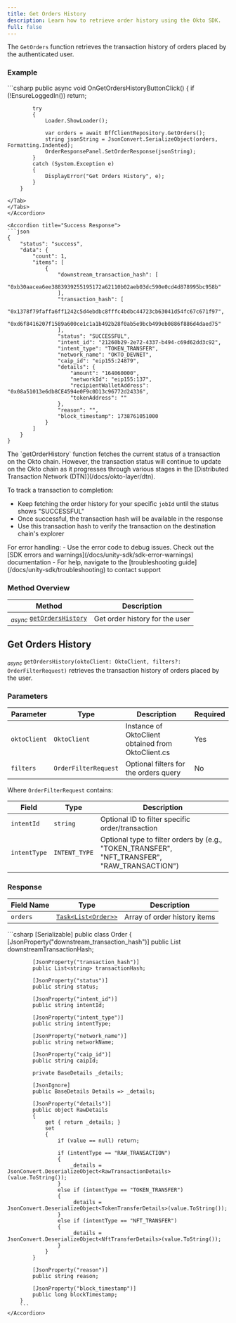 ```yaml
---
title: Get Orders History
description: Learn how to retrieve order history using the Okto SDK.
full: false
---
```



<AIMarkdownComponent isIndex={false} />

The `GetOrders` function retrieves the transaction history of orders placed by the authenticated user.

<ChainSupportStatus 
/>

### Example

<Accordions defaultValue="Usage">
<Accordion title="Usage">
<Tabs items={['C#']}>
<Tab value="C#">
```csharp
        public async void OnGetOrdersHistoryButtonClick()
        {
            if (!EnsureLoggedIn()) return;

            try
            {
                Loader.ShowLoader();

                var orders = await BffClientRepository.GetOrders();
                string jsonString = JsonConvert.SerializeObject(orders, Formatting.Indented);
                OrderResponsePanel.SetOrderResponse(jsonString);
            }
            catch (System.Exception e)
            {
                DisplayError("Get Orders History", e);
            }
        }
```
</Tab>
</Tabs>
</Accordion>

<Accordion title="Success Response">
```json
{
    "status": "success",
    "data": {
        "count": 1,
        "items": [
            {
                "downstream_transaction_hash": [
                    "0xb30aacea6ee3883939255195172a62110b02aeb03dc590e0cd4d878995bc958b"
                ],
                "transaction_hash": [
                    "0x1378f79faffa6ff1242c5d4ebdbc8fffc4bdbc44723cb63041d54fc67c671f97",
                    "0xd6f8416207f1589a600ce1c1a1b492b28f0ab5e9bcb499eb0886f886d4daed75"
                ],
                "status": "SUCCESSFUL",
                "intent_id": "21260b29-2e72-4337-b494-c69d62dd3c92",
                "intent_type": "TOKEN_TRANSFER",
                "network_name": "OKTO_DEVNET",
                "caip_id": "eip155:24879",
                "details": {
                    "amount": "164060000",
                    "networkId": "eip155:137",
                    "recipientWalletAddress": "0x08a51013e6db8CE4594e0F9c0D13c96772d24336",
                    "tokenAddress": ""
                },
                "reason": "",
                "block_timestamp": 1738761051000
            }
        ]
    }
}
```
</Accordion>
</Accordions>

<Callout title="Important: Transaction Lifecycle">
The `getOrderHistory` function fetches the current status of a transaction on the Okto chain. However, the transaction status will continue to update on the Okto chain as it progresses through various stages in the [Distributed Transaction Network (DTN)](/docs/okto-layer/dtn).

To track a transaction to completion:
- Keep fetching the order history for your specific `jobId` until the status shows "SUCCESSFUL"
- Once successful, the transaction hash will be available in the response
- Use this transaction hash to verify the transaction on the destination chain's explorer
</Callout>

<Callout title="Note" type="info">
For error handling:
- Use the error code to debug issues. Check out the [SDK errors and warnings](/docs/unity-sdk/sdk-error-warnings) documentation
- For help, navigate to the [troubleshooting guide](/docs/unity-sdk/troubleshooting) to contact support
</Callout>

### Method Overview

| Method | Description |
|---------|-------------|
| <sub><i>async</i></sub> [`getOrdersHistory`](#get-orders-history) | Get order history for the user |

<div className="method-box">

## Get Orders History

<sub><i>async</i></sub> `getOrdersHistory(oktoClient: OktoClient, filters?: OrderFilterRequest)` retrieves the transaction history of orders placed by the user.

### Parameters

| Parameter | Type | Description | Required |
|-----------|------|-------------|-----------|
| `oktoClient` | `OktoClient` | Instance of OktoClient obtained from OktoClient.cs | Yes |
| `filters` | `OrderFilterRequest` | Optional filters for the orders query | No |

Where `OrderFilterRequest` contains:

| Field | Type | Description |
|-------|------|-------------|
| `intentId` | `string` | Optional ID to filter specific order/transaction |
| `intentType` | `INTENT_TYPE` | Optional type to filter orders by (e.g., "TOKEN_TRANSFER", "NFT_TRANSFER", "RAW_TRANSACTION") |

### Response

<Callout title="Success Response">

| Field Name | Type | Description |
|------------|------|-------------|
| `orders` | [`Task<List<Order>>`](/docs/unity-sdk/technical-reference#models) | Array of order history items |

<Accordions>
    <Accordion title="Response Type">
        ```csharp
        [Serializable]
        public class Order
        {
            [JsonProperty("downstream_transaction_hash")]
            public List<string> downstreamTransactionHash;

            [JsonProperty("transaction_hash")]
            public List<string> transactionHash;

            [JsonProperty("status")]
            public string status;

            [JsonProperty("intent_id")]
            public string intentId;

            [JsonProperty("intent_type")]
            public string intentType;

            [JsonProperty("network_name")]
            public string networkName;

            [JsonProperty("caip_id")]
            public string caipId;

            private BaseDetails _details;
                
            [JsonIgnore]
            public BaseDetails Details => _details;

            [JsonProperty("details")]
            public object RawDetails
            {
                get { return _details; }
                set
                {
                    if (value == null) return;

                    if (intentType == "RAW_TRANSACTION")
                    {
                        _details = JsonConvert.DeserializeObject<RawTransactionDetails>(value.ToString());
                    }
                    else if (intentType == "TOKEN_TRANSFER")
                    {
                        _details = JsonConvert.DeserializeObject<TokenTransferDetails>(value.ToString());
                    }
                    else if (intentType == "NFT_TRANSFER")
                    {
                        _details = JsonConvert.DeserializeObject<NftTransferDetails>(value.ToString());
                    }
                }
            }

            [JsonProperty("reason")]
            public string reason;

            [JsonProperty("block_timestamp")]
            public long blockTimestamp;
        }
        ```
    </Accordion>
</Accordions>

</Callout>

</div>